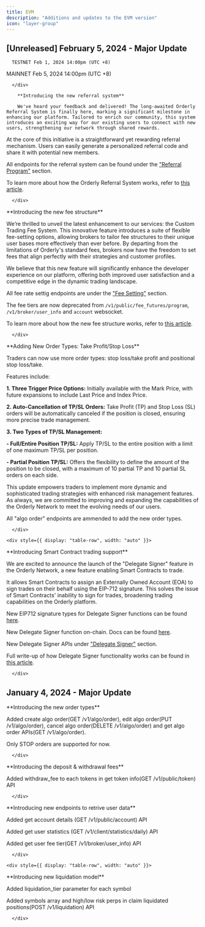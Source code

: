 ```yaml
---
title: EVM
description: "Additions and updates to the EVM version"
icon: "layer-group"
---
```


## [Unreleased] February 5, 2024 - Major Update

<div style={{ display: "table", width: "auto" }}>


  <div style={{ display: "table-row", width: "auto" }}>
   <Snippet file="chips/times.mdx" />
      <div
        style={{
          float: "left",
          display: "table-column",
          paddingLeft: "30px",
          width: "calc(80% - 30px)",
        }}
      >

      TESTNET Feb 1, 2024 14:00pm (UTC +8)

MAINNET Feb 5, 2024 14:00pm (UTC +8)

      </div>
  </div>


  <div style={{ display: "table-row", width: "auto" }}>
   <Snippet file="chips/new.mdx" />
      <div
        style={{
          float: "left",
          display: "table-column",
          paddingLeft: "30px",
          width: "calc(80% - 30px)",
        }}
      >

        **Introducing the new referral system**

        We've heard your feedback and delivered! The long-awaited Orderly Referral System is finally here, marking a significant milestone in enhancing our platform. Tailored to enrich our community, this system introduces an exciting way for our existing users to connect with new users, strengthening our network through shared rewards.

At the core of this initiative is a straightforward yet rewarding referral mechanism. Users can easily generate a personalized referral code and share it with potential new members.

All endpoints for the referral system can be found under the ["Referral Program"](/build-on-evm/evm-api/restful-api/private/create-referral-code) section.

To learn more about how the Orderly Referral System works, refer to [this article](/product-details/referral-system).

      </div>
  </div>

  <div style={{ display: "table-row", width: "auto" }}>
   <Snippet file="chips/updates.mdx" />
      <div
        style={{
          float: "left",
          display: "table-column",
          paddingLeft: "30px",
          width: "calc(80% - 30px)",
        }}
      >
        **Introducing the new fee structure**

We’re thrilled to unveil the latest enhancement to our services: the Custom Trading Fee System. This innovative feature introduces a suite of flexible fee-setting options, allowing brokers to tailor fee structures to their unique user bases more effectively than ever before. By departing from the limitations of Orderly's standard fees, brokers now have the freedom to set fees that align perfectly with their strategies and customer profiles.

We believe that this new feature will significantly enhance the developer experience on our platform, offering both improved user satisfaction and a competitive edge in the dynamic trading landscape.

All fee rate settig endpoints are under the ["Fee Setting"](/build-on-evm/evm-api/restful-api/private/update-user-fee-rate) section.

The fee tiers are now deprecated from `/v1/public/fee_futures/program`, `/v1/broker/user_info` and `account` websocket.

To learn more about how the new fee structure works, refer to [this article](/product-details/custom-fees).

      </div>
  </div>


  <div style={{ display: "table-row", width: "auto" }}>
   <Snippet file="chips/updates.mdx" />
      <div
        style={{
          float: "left",
          display: "table-column",
          paddingLeft: "30px",
          width: "calc(80% - 30px)",
        }}
      >
        **Adding New Order Types: Take Profit/Stop Loss**

Traders can now use more order types: stop loss/take profit and positional stop loss/take.

Features include:

**1. Three Trigger Price Options:** Initially available with the Mark Price, with future expansions to include Last Price and Index Price.

**2. Auto-Cancellation of TP/SL Orders:** Take Profit (TP) and Stop Loss (SL) orders will be automatically canceled if the position is closed, ensuring more precise trade management.

**3. Two Types of TP/SL Management:**

**- Full/Entire Position TP/SL:** Apply TP/SL to the entire position with a limit of one maximum TP/SL per position.

**- Partial Position TP/SL:** Offers the flexibility to define the amount of the position to be closed, with a maximum of 10 partial TP and 10 partial SL orders on each side.

This update empowers traders to implement more dynamic and sophisticated trading strategies with enhanced risk management features. As always, we are committed to improving and expanding the capabilities of the Orderly Network to meet the evolving needs of our users.

All "algo order" endpoints are ammended to add the new order types.

      </div>
  </div>

    <div style={{ display: "table-row", width: "auto" }}>
   <Snippet file="chips/new.mdx" />
      <div
        style={{
          float: "left",
          display: "table-column",
          paddingLeft: "30px",
          width: "calc(80% - 30px)",
        }}
      >
        **Introducing Smart Contract trading support**

We are excited to announce the launch of the "Delegate Signer" feature in the Orderly Network, a new feature enabling Smart Contracts to trade. 

It allows Smart Contracts to assign an Externally Owned Account (EOA) to sign trades on their behalf using the EIP-712 signature. This solves the issue of Smart Contracts' inability to sign for trades, broadening trading capabilities on the Orderly platform.

New EIP712 signature types for Delegate Signer functions can be found [here](/build-on-evm/user-flows/wallet-authentication).

New Delegate Signer function on-chain. Docs can be found [here](/build-on-evm/user-flows/wallet-authentication).

New Delegate Signer APIs under ["Delegate Signer"](/build-on-evm/evm-api/restful-api/public/add-delegate-signer) section.

Full write-up of how Delegate Signer functionality works can be found in [this article](/product-details/delegate-signer).

      </div>
  </div>

</div>


## January 4, 2024 - Major Update

<div style={{ display: "table", width: "auto" }}>

  <div style={{ display: "table-row", width: "auto" }}>
   <Snippet file="chips/new.mdx" />
      <div
        style={{
          float: "left",
          display: "table-column",
          paddingLeft: "30px",
          width: "calc(80% - 30px)",
        }}
      >
        **Introducing the new order types**

Added create algo order(GET /v1/algo/order), edit algo order(PUT /v1/algo/order), cancel algo order(DELETE /v1/algo/order) and get algo order APIs(GET /v1/algo/order). 

Only STOP orders are supported for now.

      </div>
  </div>

  <div style={{ display: "table-row", width: "auto" }}>
   <Snippet file="chips/updates.mdx" />
      <div
        style={{
          float: "left",
          display: "table-column",
          paddingLeft: "30px",
          width: "calc(80% - 30px)",
        }}
      >
        **Introducing the deposit & withdrawal fees**

Added withdraw_fee to each tokens in get token info(GET /v1/public/token) API

      </div>
  </div>


  <div style={{ display: "table-row", width: "auto" }}>
   <Snippet file="chips/new.mdx" />
      <div
        style={{
          float: "left",
          display: "table-column",
          paddingLeft: "30px",
          width: "calc(80% - 30px)",
        }}
      >
        **Introducing new endpoints to retrive user data**

Added get account details (GET /v1/public/account) API

Added get user statistics (GET /v1/client/statistics/daily) API

Added get user fee tier(GET /v1/broker/user_info) API

      </div>
  </div>

    <div style={{ display: "table-row", width: "auto" }}>
   <Snippet file="chips/new.mdx" />
      <div
        style={{
          float: "left",
          display: "table-column",
          paddingLeft: "30px",
          width: "calc(80% - 30px)",
        }}
      >
        **Introducing new liquidation model**

Added liquidation_tier parameter for each symbol

Added symbols array and high/low risk perps in claim liquidated positions(POST /v1/liquidation) API

      </div>
  </div>

</div>




